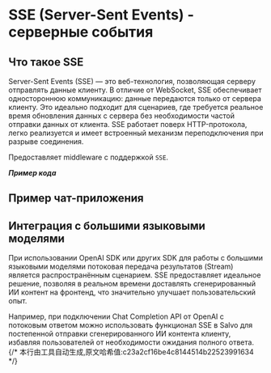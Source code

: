 # SSE (Server-Sent Events) - серверные события


## Что такое SSE

Server-Sent Events (SSE) — это веб-технология, позволяющая серверу отправлять данные клиенту. В отличие от WebSocket, SSE обеспечивает одностороннюю коммуникацию: данные передаются только от сервера клиенту. Это идеально подходит для сценариев, где требуется реальное время обновления данных с сервера без необходимости частой отправки данных от клиента. SSE работает поверх HTTP-протокола, легко реализуется и имеет встроенный механизм переподключения при разрыве соединения.

Предоставляет middleware с поддержкой `SSE`.

_**Пример кода**_

<Tabs>
<Tab label="main.rs">
<SseMainCode/>
</Tab>
<Tab label="Cargo.toml">
<SseCargoCode/>
</Tab>
</Tabs>


## Пример чат-приложения

<Tabs>
<Tab label="main.rs">
<SseChatMainCode/>
</Tab>
<Tab label="Cargo.toml">
<SseChatCargoCode/>
</Tab>
</Tabs>

## Интеграция с большими языковыми моделями

При использовании OpenAI SDK или других SDK для работы с большими языковыми моделями потоковая передача результатов (Stream) является распространённым сценарием. SSE предоставляет идеальное решение, позволяя в реальном времени доставлять сгенерированный ИИ контент на фронтенд, что значительно улучшает пользовательский опыт.

Например, при подключении Chat Completion API от OpenAI с потоковым ответом можно использовать функционал SSE в Salvo для постепенной отправки сгенерированного ИИ контента клиенту, избавляя пользователей от необходимости ожидания полного ответа.
{/* 本行由工具自动生成,原文哈希值:c23a2cf16be4c8144514b22523991634 */}
